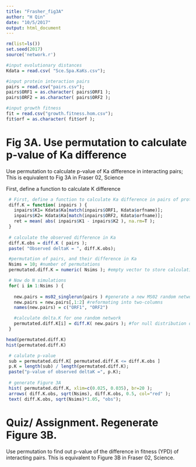 ```yaml
---
title: "Frasher_fig3A"
author: "H Qin"
date: "10/5/2017"
output: html_document
---
```


```r
rm(list=ls())
set.seed(2017)
source('network.r')
```

```r
#input evolutionary distances
Kdata = read.csv( "Sce.Spa.KaKs.csv");

#input protein interaction pairs
pairs = read.csv("pairs.csv");
pairs$ORF1 = as.character( pairs$ORF1 );
pairs$ORF2 = as.character( pairs$ORF2 );

#input growth fitness
fit = read.csv("growth.fitness.hom.csv");
fit$orf = as.character( fit$orf ); 

```

# Fig 3A. Use permutation to calculate p-value of Ka difference
Use permutation to calculate p-value of Ka difference in interacting pairs;
This is equivalent to Fig 3A in Fraser 02, Science


First, define a function to calculate K difference
```r
 # First, define a function to calculate Ka difference in pairs of proteins
 diff.K = function( inpairs ) {
   inpairs$K1= Kdata$Ka[match(inpairs$ORF1, Kdata$orfname)];
   inpairs$K2= Kdata$Ka[match(inpairs$ORF2, Kdata$orfname)];
   ret = mean( abs( inpairs$K1 - inpairs$K2 ), na.rm=T );
 } 
 
 # calculate the observed difference in Ka
 diff.K.obs = diff.K ( pairs );
 paste( "Observed deltaK = ", diff.K.obs); 
```

```r

 #permutation of pairs, and their difference in Ka
 Nsims = 10; #number of permutations
 permutated.diff.K = numeric( Nsims ); #empty vector to store calculations

 # Now do N simulations
 for( i in 1:Nsims ) {
  
   new.pairs = ms02_singlerun(pairs ) #generate a new MS02 random network
   new.pairs = new.pairs[,1:2] #reformating into two-columns
   names(new.pairs) = c("ORF1", "ORF2")

   #calculate delta.K for one random network
   permutated.diff.K[i] = diff.K( new.pairs ); #for null distribution of deltaK
 }

head(permutated.diff.K)
hist(permutated.diff.K)

 # calulate p-value
 sub = permutated.diff.K[ permutated.diff.K <= diff.K.obs ]
 p.K = length(sub) / length(permutated.diff.K);
 paste("p-value of observed deltaK =", p.K);
  
 # generate Figure 3A
 hist( permutated.diff.K, xlim=c(0.025, 0.035), br=20 );
 arrows( diff.K.obs, sqrt(Nsims), diff.K.obs, 0.5, col="red" );
 text( diff.K.obs, sqrt(Nsims)*1.05, "obs");
```

# Quiz/ Assignment. Regenerate Figure 3B. 

Use permutation to find out p-value of the difference in fitness (YPD) of interacting pairs. This is equivalent to Figure 3B in Fraser 02, Science. 

